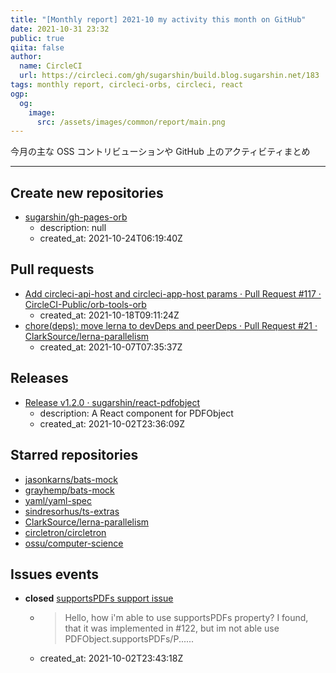 ```yaml
---
title: "[Monthly report] 2021-10 my activity this month on GitHub"
date: 2021-10-31 23:32
public: true
qiita: false
author:
  name: CircleCI
  url: https://circleci.com/gh/sugarshin/build.blog.sugarshin.net/183
tags: monthly report, circleci-orbs, circleci, react
ogp:
  og:
    image:
      src: /assets/images/common/report/main.png
---
```


今月の主な OSS コントリビューションや GitHub 上のアクティビティまとめ

***

## Create new repositories

- [sugarshin/gh-pages-orb](https://github.com/sugarshin/gh-pages-orb)
  - description: null
  - created_at: 2021-10-24T06:19:40Z

## Pull requests

- [Add circleci-api-host and circleci-app-host params · Pull Request #117 · CircleCI-Public/orb-tools-orb](https://github.com/CircleCI-Public/orb-tools-orb/pull/117)
  - created_at: 2021-10-18T09:11:24Z
- [chore(deps): move lerna to devDeps and peerDeps · Pull Request #21 · ClarkSource/lerna-parallelism](https://github.com/ClarkSource/lerna-parallelism/pull/21)
  - created_at: 2021-10-07T07:35:37Z

## Releases

- [Release v1.2.0 · sugarshin/react-pdfobject](https://github.com/sugarshin/react-pdfobject/releases/tag/v1.2.0)
  - description: A React component for PDFObject
  - created_at: 2021-10-02T23:36:09Z

## Starred repositories

- [jasonkarns/bats-mock](https://github.com/jasonkarns/bats-mock)
- [grayhemp/bats-mock](https://github.com/grayhemp/bats-mock)
- [yaml/yaml-spec](https://github.com/yaml/yaml-spec)
- [sindresorhus/ts-extras](https://github.com/sindresorhus/ts-extras)
- [ClarkSource/lerna-parallelism](https://github.com/ClarkSource/lerna-parallelism)
- [circletron/circletron](https://github.com/circletron/circletron)
- [ossu/computer-science](https://github.com/ossu/computer-science)

## Issues events

- **closed** [supportsPDFs support issue](https://github.com/sugarshin/react-pdfobject/issues/132)
  - > Hello, how i'm able to use supportsPDFs property?  I found, that it was implemented in #122, but im not able use PDFObject.supportsPDFs/P......
  - created_at: 2021-10-02T23:43:18Z
